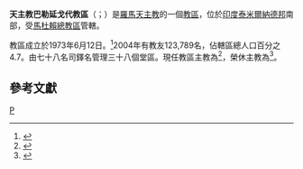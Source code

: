 {{primary sources|time=2019-11-20T14:55:05+00:00}}
{{Infobox Roman Catholic diocese
|Roman Catholic Diocese of = 天主教巴勒延戈代教區
|Latin name of diocese = Dioecesis Palayamkottaiensis
|border = catholic
|image = 
|caption =
|location = [[印度|印度]]
|territory = [[泰米爾納德邦|泰米爾納德邦]]南部
|population =421,820
|rite = [[羅馬禮|羅馬禮]]
|patron = 
|province = 馬杜賴
|established = 1973年
|cathedral = 耶穌聖心主教座堂
|co-cathedral =
|leadership =主教
|website = [http://www.palayamkottaidiocese.org/ 官方網頁]
|pope = {{incumbent pope}}
|ordinary = {{link-de|安滕尼薩米·舍沃里穆圖|Antonysamy Savarimuthu}}
|coadjutor bishop =
|auxiliary =
|emeritus = {{link-de|猶達·吉拉·保羅拉傑|Jude Gerald Paulraj}}
}}
'''天主教巴勒延戈代教區'''（{{lang-la|Dioecesis Palayamkottaiensis}}；{{lang-en|Diocese of Palayamkottai}}）是[[羅馬天主教|羅馬天主教]]的一個[[教區|教區]]，位於[[印度|印度]][[泰米爾納德邦|泰米爾納德邦]]南部，受[[天主教馬杜賴總教區|馬杜賴總教區]]管轄。

教區成立於1973年6月12日。<ref>{{cite journal|journal=[[宗座公報|宗座公報]]|publisher=[[梵蒂岡出版社|梵蒂岡出版社]]|date=1973年|volume=65|title=Romani Pontifices|page=484|url=http://www.vatican.va/archive/aas/documents/AAS%2065%20%5B1973%5D%20-%20ocr.pdf|access-date=2013-12-22|archive-date=2013-03-03|archive-url=https://web.archive.org/web/20130303053335/http://www.vatican.va/archive/aas/documents/AAS%2065%20[1973]%20-%20ocr.pdf|dead-url=no}}</ref>2004年有教友123,789名，佔轄區總人口百分之4.7。由七十八名司鐸名管理三十八個堂區。現任教區主教為{{link-de|安滕尼薩米·舍沃里穆圖|Antonysamy Savarimuthu}}<ref>{{cite press release |title=Resignations and Appointments, 20.11.2019 |url=https://press.vatican.va/content/salastampa/en/bollettino/pubblico/2019/11/20/191120d.html |publisher=Holy See Press Office |accessdate=2019-11-20 |archiveurl=https://web.archive.org/web/20191120130940/https://press.vatican.va/content/salastampa/en/bollettino/pubblico/2019/11/20/191120d.html |archivedate=2019-11-20 |language=en |date=2019-11-20 |dead-url=no }}</ref>，榮休主教為{{link-de|猶達·吉拉·保羅拉傑|Jude Gerald Paulraj}}<ref>{{cite press release |title=Resignations and Appointments, 02.07.2018 |url=https://press.vatican.va/content/salastampa/en/bollettino/pubblico/2018/07/02/180702b.html |publisher=Holy See Press Office |accessdate=2019-11-20 |archiveurl=https://web.archive.org/web/20191120145304/https://press.vatican.va/content/salastampa/en/bollettino/pubblico/2018/07/02/180702b.html |archivedate=2019-11-20 |language=en |date=2018-07-02 |dead-url=no }}</ref>。

==參考文獻==
{{reflist}}

{{印度天主教拉丁禮教區}}

[[Category:印度天主教教區|P]]